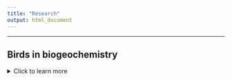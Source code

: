 ```yaml
---
title: "Research"
output: html_document
---
```


-------------


## **Birds in biogeochemistry**
<details>
  <summary>Click to learn more</summary>

-----
> ### **Stoichiometry and Functioning**
Birds are highly mobile, abundant, and metabolically active organisms, able to alter ecosystem structure and function through dispersion of nutrients they sequester and release. My current research examines drivers of variation in the body and waste stoichiometry (nutrient composition) of birds to underscore the mechanisms influencing how birds mediate ecosystem processes. I hope to shed light on the importance of sustaining services that birds provide through their roles in biogeochemical cycling. 

• **Duvall, E.**, Derry, L., Mcyntire, P., and A Flecker (*In preperation*). Patterns and mechanisms of variation in the elemental composition of birds.

• Abraham, A., **Duvall, E.**, Ferraro, K., Webster, A., Doughty, C., le Roux, E., and D. Ellis-Soto. (**2022**). Understanding anthropogenic impacts on zoogeochemistry is essential for ecological restoration. *Restoration Ecology* https://doi.org/10.1111/rec.13778 

![A yellow-rumped Cacique depositing nutrients into a palm swamp in Sucusari, Loreto, Peru. (1/13/2022)](C:\Users\ethan\OneDrive\Documents\Github\Repos\website\images\birdpoop.jpg)

</details> 

- - - -

## **Salt and large herbivores**
<details>
  <summary>Click to learn more</summary>

-----

Sodium (Na) plays a critical role in the functioning of terrestrial ecosystems. Sodium is essential for animals, but typically non-essential, and often toxic, for plants. As a result, plants often do not contain sufficient Na to meet the demands of an herbivorous diet. My research seeks to understand the causes and consequences Na deficiency in herbivores, from individuals, to communities, to ecosystems at broad scales.

> ### **Implications of Na deficiency and supplementation by large herbivores** 
To offset Na deficits, large herbivores may seek out Na supplements (natural or anthropogenic) within their environment. But why is this behaviour observed in some herbivores more than others? What consequences do Na seeking behaviours have on ecosystems? And how are these processes affected by human activities that alter Na availability? Our research explores both the mechanisms and consequences of Na defficiency and supplementation by large herbivores.

• **Duvall, E.**, Griffiths, B., Clauss, M., and A. Abraham (**2023**). Allometry of sodium requirements and mineral lick use among herbivorous mammals. *Oikos* https://doi.org/10.1111/oik.10058

• Abraham A., **Duvall, E.**, le Roux, E., Ganswindt, A., Clauss, M., Doughty, C., and A. Webster (<span style="color:black">**2023**</span>) Anthropogenic supply of nutrients in a wildlife reserve may compromise conservation success. *Biological Conservation* https://doi.org/10.1016/j.biocon.2023.110149


![We find that larger-bodied herbivores are more susceptible to Na defficiency, leading to increased use of natural and anthropogenic mineral licks globally!](C:\Users\ethan\OneDrive\Documents\Github\Repos\website\images\mineral_lick_use_globally.jpg){width=80%}


> ### **Mineral licks and Na cycling in western Amazonia**
The western Amazon is one of the most Na-poor regions in the world. Consequently, plant consumers face challenges in obtaining sufficient Na within their natural diet. To adapt, herbivorous animals may visit mineral licks - areas where animals consume mineral rich soil or water. But how do these biodiversity hotspots form? How do they contribute to animal nutrition? What roles may animals play in dispersing nutrients from mineral licks? And how are humans altering these roles via practices such as hunting or oil extraction? My research addresses these questions through spatially-explicit model simulations, biotic and abiotic field measurements, and study of human practices in the western Amazon. 


![Red howler monkeys consuming mineral-rich clay in Yasuni, Ecuador ](C:\Users\ethan\OneDrive\Documents\Github\Repos\website\images\howler_monkey_mineral_lick.jpg)

</details> 

- - - -

## **Calcium supplementation by birds **
<details>
  <summary>Click to learn more</summary>

-----
> ### **Foraging behavior and preferences**
Birds lay eggs, and eggs-shells are made almost entirely out of calcium carbonate (CaCO3); yet the diet of many non-carnivorous birds lacks sufficient calcium for egg-laying. Nestlings also need additional calcium for rapid skeletal growth during the breeding season. In order to meet these calcium requirments, birds must locate and consume calcium-rich material within their respective environments. My goal is to better understand the ecological interactions of birds and calcium in the wild, including how these interactions vary by species, calcium sources, season, and habitat. The research currently takes place in Ithaca, NY, using camera trapping techniques to record information on calcium foraging behaviour and preferences. 

![Tufted titmouse interacting with snail shells at camera trap station (5/2/2021)](C:\Users\ethan\OneDrive\Documents\Github\Repos\website\images\calcium_tit.jpg)

</details> 

- - - -

## **Riverbird responses to human activities**
<details>
  <summary>Click to learn more</summary>

-----
> ### **Riverbird responses to dam removal**
Dam removal has become a priority for the conservation of freshwater biodiversity globally. My research has focused on two of the largest dam removals in history on the Elwha River, WA, examining changes in the abundance and distribution of river-dependent birds before and after dam removal. Only 4 years after dam removal, species are returning to upstream river sections and nesting density of nearly all species has increased. Our work also suggests that riverbird responses can be effective indicators of restoration progress. I am now examining bird responses to the removal of smaller, more pervasive stream barriers in tributaries of the Hudson River, NY. 

• Duvall, E. and McLaughlin, J. (*In review*). River-dependent birds measure restoration following Elwha dam removals 

• Buchanan, B., Sethi, S., Cuppett, S., Jackman, G., Lung, M., Zarri, L., Duvall, E., et al. (2022) A machine learning approach to identify barriers in stream networks demonstrates high prevalence of unmapped riverine dams. Journal of Environmental Management https://doi.org/10.1016/j.jenvman.2021.113952

![Elwha River, WA](https://www.seattleaquarium.org/sites/default/files/images/photo-1-1024x768.jpg)
http://www.westernfrontonline.com/2019/01/10/environmental-science-students-analyze-a-river-reborn/

> ###  **Bald eagle responses to declining salmon carcasses**
Each winter, thousands of Bald Eagles from across western North America migrate to Pacific Northwest rivers to feed on the carcasses of post-spawning chum salmon. However, declining salmon populations and impacts of climate change are reducing the availability of salmon carcasses as a wintering food source for eagles. My research has focused on eagles ability to adjust to these impacts, specifically by redistributing to non-river habitats. My results suggest that the utilization of agricultural areas may be an important survival strategy for eagles as chum salmon carcasses continue to decline. Preliminary results of our follow-up study have shown that dairy farms are especially important, and that by feeding on dairy farm discards, eagles may actually provide services to farmers without conflict.

•	**Duvall, E.** (2022). Spatiotemporal responses of bald eagles to changes in salmon carcass availability in the Pacific Northwest. *Northwest Science* Vol 95. https://doi.org/10.3955/046.095.0306 

• **Duvall, E.**, Schwabe, E., and K. Steensma (2023). A win-win between farmers and an apex-predator: investigating the relationship between bald eagles and dairy farms. *Ecosphere* https://doi.org/10.1002/ecs2.4456


![Nooksack River, WA](https://www.americanrivers.org/wp-content/uploads/2019/12/Cowell2-1-1024x682.jpg)
https://www.americanrivers.org/2019/12/eagles-salmon-and-a-free-flowing-river/

</details> 